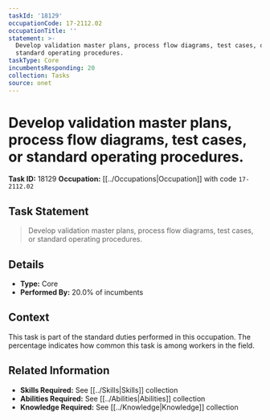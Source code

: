 ```yaml
---
taskId: '18129'
occupationCode: 17-2112.02
occupationTitle: ''
statement: >-
  Develop validation master plans, process flow diagrams, test cases, or
  standard operating procedures.
taskType: Core
incumbentsResponding: 20
collection: Tasks
source: onet
---
```

# Develop validation master plans, process flow diagrams, test cases, or standard operating procedures.

**Task ID:** 18129
**Occupation:** [[../Occupations|Occupation]] with code `17-2112.02`

## Task Statement

> Develop validation master plans, process flow diagrams, test cases, or standard operating procedures.

## Details

- **Type:** Core
- **Performed By:** 20.0% of incumbents

## Context

This task is part of the standard duties performed in this occupation. The percentage indicates how common this task is among workers in the field.

## Related Information

- **Skills Required:** See [[../Skills|Skills]] collection
- **Abilities Required:** See [[../Abilities|Abilities]] collection
- **Knowledge Required:** See [[../Knowledge|Knowledge]] collection

